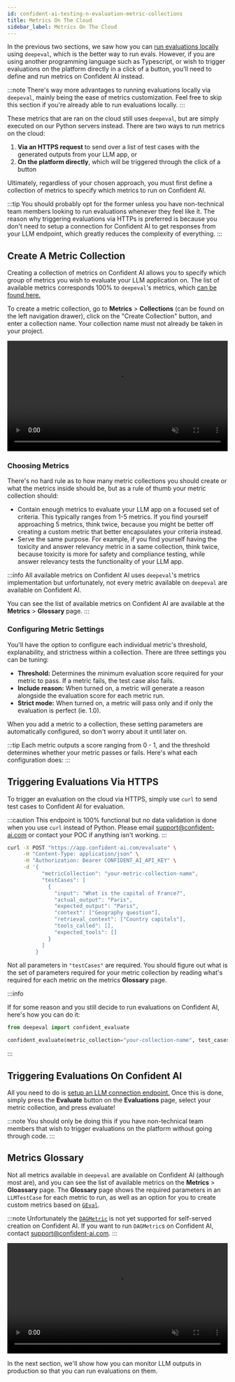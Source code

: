 ```yaml
---
id: confident-ai-testing-n-evaluation-metric-collections
title: Metrics On The Cloud
sidebar_label: Metrics On The Cloud
---
```


In the previous two sections, we saw how you can [run evaluations locally](/confident-ai/confident-ai-testing-n-evaluation-test-run) using `deepeval`, which is the better way to run evals. However, if you are using another programming language such as Typescript, or wish to trigger evaluations on the platform directly in a click of a button, you'll need to define and run metrics on Confident AI instead.

:::note
There's way more advantages to running evaluations locally via `deepeval`, mainly being the ease of metrics customization. Feel free to skip this section if you're already able to run evaluations locally.
:::

These metrics that are ran on the cloud still uses `deepeval`, but are simply executed on our Python servers instead. There are two ways to run metrics on the cloud:

1. **Via an HTTPS request** to send over a list of test cases with the generated outputs from your LLM app, or
2. **On the platform directly**, which will be triggered through the click of a button

Ultimately, regardless of your chosen approach, you must first define a collection of metrics to specify which metrics to run on Confident AI.

:::tip
You should probably opt for the former unless you have non-technical team members looking to run evaluations whenever they feel like it. The reason why triggering evaluations via HTTPs is preferred is because you don't need to setup a connection for Confident AI to get responses from your LLM endpoint, which greatly reduces the complexity of everything.
:::

## Create A Metric Collection

Creating a collection of metrics on Confident AI allows you to specify which group of metrics you wish to evaluate your LLM application on. The list of available metrics corresponds 100% to `deepeval`'s metrics, which [can be found here.](/docs/metrics-introduction)

To create a metric collection, go to **Metrics** > **Collections** (can be found on the left navigation drawer), click on the "Create Collection" button, and enter a collection name. Your collection name must not already be taken in your project.

<video width="100%" controls muted playsInline>
  <source
    src="https://confident-docs.s3.us-east-1.amazonaws.com/confident-metric-collections.mp4"
    type="video/mp4"
  />
</video>

### Choosing Metrics

There's no hard rule as to how many metric collections you should create or what the metrics inside should be, but as a rule of thumb your metric collection should:

- Contain enough metrics to evaluate your LLM app on a focused set of criteria. This typically ranges from 1-5 metrics. If you find yourself approaching 5 metrics, think twice, because you might be better off creating a custom metric that better encapsulates your criteria instead.
- Serve the same purpose. For example, if you find yourself having the toxicity and answer relevancy metric in a same collection, think twice, because toxicity is more for safety and compliance testing, while answer relevancy tests the functionality of your LLM app.

:::info
All available metrics on Confident AI uses `deepeval`'s metrics implementation but unfortunately, not every metric available on `deepeval` are available on Confident AI.

You can see the list of available metrics on Confident AI are available at the **Metrics** > **Glossary** page.
:::

### Configuring Metric Settings

You'll have the option to configure each individual metric's threshold, explanability, and strictness within a collection. There are three settings you can be tuning:

- **Threshold:** Determines the minimum evaluation score required for your metric to pass. If a metric fails, the test case also fails.
- **Include reason:** When turned on, a metric will generate a reason alongside the evaluation score for each metric run.
- **Strict mode:** When turned on, a metric will pass only and if only the evaluation is perfect (ie. 1.0).

When you add a metric to a collection, these setting parameters are automatically configured, so don't worry about it until later on.

:::tip
Each metric outputs a score ranging from 0 - 1, and the threshold determines whether your metric passes or fails. Here's what each configuration does:
:::

## Triggering Evaluations Via HTTPS

To trigger an evaluation on the cloud via HTTPS, simply use `curl` to send test cases to Confident AI for evaluation.

:::caution
This endpoint is 100% functional but no data validation is done when you use `curl` instead of Python. Please email support@confident-ai.com or contact your POC if anything isn't working.
:::

```bash
curl -X POST "https://app.confident-ai.com/evaluate" \
     -H "Content-Type: application/json" \
     -H "Authorization: Bearer CONFIDENT_AI_API_KEY" \
     -d '{
           "metricCollection": "your-metric-collection-name",
           "testCases": [
             {
               "input": "What is the capital of France?",
               "actual_output": "Paris",
               "expected_output": "Paris",
               "context": ["Geography question"],
               "retrieval_context": ["Country capitals"],
               "tools_called": [],
               "expected_tools": []
             }
           ]
         }
```

Not all parameters in `"testCases"` are required. You should figure out what is the set of parameters required for your metric collection by reading what's required for each metric on the metrics **Glossary** page.

:::info

If for some reason and you still decide to run evaluations on Confident AI, here's how you can do it:

```python
from deepeval import confident_evaluate

confident_evaluate(metric_collection="your-collection-name", test_cases=[...])
```

:::

## Triggering Evaluations On Confident AI

All you need to do is [setup an LLM connection endpoint.](/confident-ai/advanced-llm-connection) Once this is done, simply press the **Evaluate** button on the **Evaluations** page, select your metric collection, and press evaluate!

:::note
You should only be doing this if you have non-technical team members that wish to trigger evaluations on the platform without going through code.
:::

## Metrics Glossary

Not all metrics available in `deepeval` are available on Confident AI (although most are), and you can see the list of available metrics on the **Metrics** > **Gloassary** page. The **Glossary** page shows the required parameters in an `LLMTestCase` for each metric to run, as well as an option for you to create custom metrics based on [`GEval`](/docs/metrics-llm-evals).

:::note
Unfortunately the [`DAGMetric`](/docs/metrics-dag) is not yet supported for self-served creation on Confident AI. If you want to run `DAGMetric`s on Confident AI, contact support@confident-ai.com.
:::

<video width="100%" controls muted playsInline>
  <source
    src="https://confident-docs.s3.us-east-1.amazonaws.com/confident-metric-glossary.mp4"
    type="video/mp4"
  />
</video>

In the next section, we'll show how you can monitor LLM outputs in production so that you can run evaluations on them.
